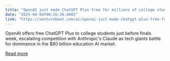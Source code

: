 ```yaml
---
title: "OpenAI just made ChatGPT Plus free for millions of college students — and it’s a brilliant competitive move against Anthropic"
date: "2025-04-04T00:26:26.000Z"
link: "https://venturebeat.com/ai/openai-just-made-chatgpt-plus-free-for-millions-of-college-students-and-its-a-brilliant-competitive-move-against-anthropic/"
---
```


OpenAI offers free ChatGPT Plus to college students just before finals week, escalating competition with Anthropic's Claude as tech giants battle for dominance in the $80 billion education AI market.

[Read more](https://venturebeat.com/ai/openai-just-made-chatgpt-plus-free-for-millions-of-college-students-and-its-a-brilliant-competitive-move-against-anthropic/)
